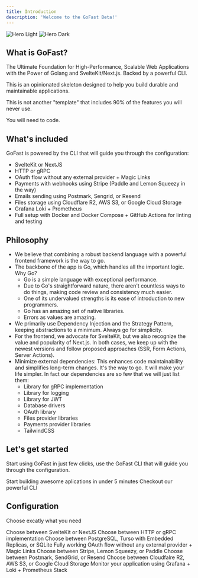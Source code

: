 ```yaml
---
title: Introduction
description: 'Welcome to the GoFast Beta!'
---
```


<img
  className='block dark:hidden'
  src='/images/hero-light.svg'
  alt='Hero Light'
/>
<img
  className='hidden dark:block'
  src='/images/hero-dark.svg'
  alt='Hero Dark'
/>

## What is GoFast?

The Ultimate Foundation for High-Performance, Scalable Web Applications with the Power of Golang and SvelteKit/Next.js. Backed by a powerful CLI.

This is an opinionated skeleton designed to help you build durable and maintainable applications.

This is not another "template" that includes 90% of the features you will never use.

You will need to code.

## What's included

GoFast is powered by the CLI that will guide you through the configuration:
- SvelteKit or NextJS
- HTTP or gRPC
- OAuth flow without any external provider + Magic Links
- Payments with webhooks using Stripe (Paddle and Lemon Squeezy in the way)
- Emails sending using Postmark, Sengrid, or Resend
- Files storage using Cloudflare R2, AWS S3, or Google Cloud Storage
- Grafana Loki + Prometheus
- Full setup with Docker and Docker Compose + GitHub Actions for linting and testing

## Philosophy

- We believe that combining a robust backend language with a powerful frontend framework is the way to go.
- The backbone of the app is Go, which handles all the important logic. Why Go?
    - Go is a simple language with exceptional performance.
    - Due to Go's straightforward nature, there aren't countless ways to do things, making code review and consistency much easier.
    - One of its undervalued strengths is its ease of introduction to new programmers.
    - Go has an amazing set of native libraries.
    - Errors as values are amazing.
- We primarily use Dependency Injection and the Strategy Pattern, keeping abstractions to a minimum. Always go for simplicity.
- For the frontend, we advocate for SvelteKit, but we also recognize the value and popularity of Next.js.
In both cases, we keep up with the newest versions and follow proposed approaches (SSR, Form Actions, Server Actions).
- Minimize external dependencies: This enhances code maintainability and simplifies long-term changes. It's the way to go. It will make your life simpler. 
In fact our dependencies are so few that we will just list them:
    - Library for gRPC implementation
    - Library for logging
    - Library for JWT
    - Database drivers
    - OAuth library
    - Files provider libraries
    - Payments provider libraries
    - TailwindCSS

## Let's get started

Start using GoFast in just few clicks, use the GoFast CLI that will guide you through the configuration.

<CardGroup cols={2}>
  <Card
    title="Quickstart"
    icon="screwdriver-wrench"
    href="/quickstart"
  >
    Start building awesome aplications in under 5 minutes
  </Card>
  <Card
    title="GoFast CLI"
    icon="terminal"
    href="https://github.com/gofast-live/gofast-cli"
  >
    Checkout our powerful CLI
  </Card>
</CardGroup>

## Configuration

Choose excatly what you need

<CardGroup cols={2}>
  <Card
    title="Frontend"
    icon="browser"
    href="/configuration/frontend"
  >
    Choose between SvelteKit or NextJS
  </Card>
  <Card
    title="Protocol"
    icon="webhook"
    href="/configuration/protocol"
  >
    Choose between HTTP or gRPC implementation
  </Card>
  <Card
    title="Database"
    icon="database"
    href="/configuration/database"
  >
    Choose between PostgreSQL, Turso with Embedded Replicas, or SQLite
  </Card>
  <Card
    title="OAuth"
    icon="right-to-bracket"
    href="/configuration/oauth"
  >
    Fully working OAuth flow without any external provider + Magic Links
  </Card>
  <Card
    title="Payments"
    icon="credit-card"
    href="/configuration/payments"
  >
    Choose between Stripe, Lemon Squeezy, or Paddle
  </Card>
  <Card
    title="Emails"
    icon="envelope"
    href="/configuration/emails"
  >
    Choose between Postmark, SendGrid, or Resend
  </Card>
  <Card
    title="Files"
    icon="files"
    href="/configuration/files"
  >
    Choose between Cloudfalre R2, AWS S3, or Google Cloud Storage
  </Card>
  <Card
    title="Monitoring"
    icon="bell"
    href="/configuration/monitoring"
  >
    Monitor your application using Grafana + Loki + Prometheus Stack
  </Card>
</CardGroup>

